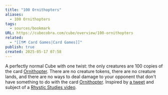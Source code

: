 ```yaml
---
title: "100 Ornithopters"
aliases:
  - 100 Ornithopters
tags:
  - sources/bookmark
URL: https://cubecobra.com/cube/overview/100-ornithopters
related:
  - "[[🗺️ Card Games|Card Games]]"
publish: true
created: 2025-05-17 07:58
---
```


A perfectly normal Cube with one twist: the only creatures are 100 copies of the card [Ornithopter](https://cubecobra.com/tool/card/Ornithopter). There are no creature tokens, there are no creature lands, and there are no ways to deal damage to your opponent that don't have something to do with the card [Ornithopter](https://cubecobra.com/tool/card/Ornithopter). Inspired by [a tweet](https://cubecobra.com/leave?url=https%3A%2F%2Fx.com%2Frmorganslade%2Fstatus%2F1716838441856782515%3Fs%3D20) and subject of a [Rhystic Studies video](https://cubecobra.com/leave?url=https%3A%2F%2Fwww.youtube.com%2Fwatch%3Fv%3DPddm1gbBuWE).
